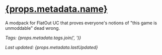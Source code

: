 # [{props.metadata.name}](/project/chloe-collection)

A modpack for FlatOut UC that proves everyone's notions of "this game is unmoddable" dead wrong.

_Tags: {props.metadata.tags.join(', ')}_

_Last updated: {props.metadata.lastUpdated}_